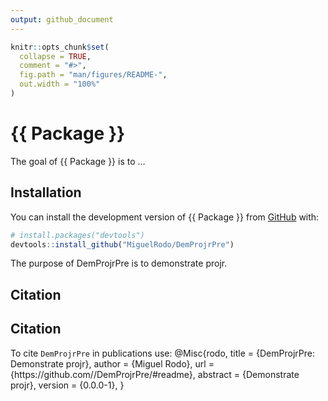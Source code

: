 ```yaml
---
output: github_document
---
```


<!-- README.md is generated from README.Rmd. Please edit that file -->

```r
knitr::opts_chunk$set(
  collapse = TRUE,
  comment = "#>",
  fig.path = "man/figures/README-",
  out.width = "100%"
)
```

# {{ Package }}

<!-- badges: start -->
<!-- badges: end -->

The goal of {{ Package }} is to ...

## Installation

You can install the development version of {{ Package }} from [GitHub](https://github.com/) with:

``` r
# install.packages("devtools")
devtools::install_github("MiguelRodo/DemProjrPre")
```
The purpose of DemProjrPre is to demonstrate projr.


## Citation


## Citation

To cite `DemProjrPre` in publications use:
@Misc{rodo,
  title = {DemProjrPre: Demonstrate projr},
  author = {Miguel Rodo},
  url = {https://github.com//DemProjrPre/#readme},
  abstract = {Demonstrate projr},
  version = {0.0.0-1},
}
